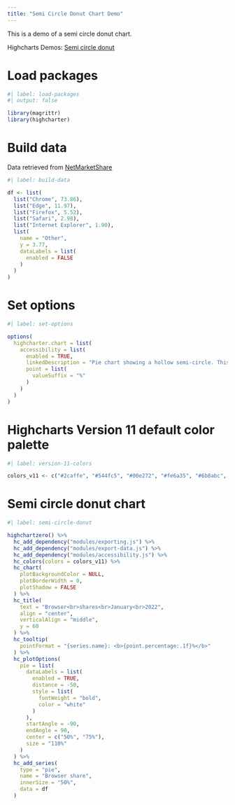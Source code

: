 ```yaml
---
title: "Semi Circle Donut Chart Demo"
---
```


This is a demo of a semi circle donut chart.

Highcharts Demos: [Semi circle donut](https://www.highcharts.com/demo/pie-semi-circle)

# Load packages

```r
#| label: load-packages
#| output: false

library(magrittr)
library(highcharter)
```

# Build data

Data retrieved from [NetMarketShare](https://netmarketshare.com/)

```r
#| label: build-data

df <- list(
  list("Chrome", 73.86),
  list("Edge", 11.97),
  list("Firefox", 5.52),
  list("Safari", 2.98),
  list("Internet Explorer", 1.90),
  list(
    name = "Other",
    y = 3.77,
    dataLabels = list(
      enabled = FALSE
    )
  )
)
```

# Set options

```r
#| label: set-options

options(
  highcharter.chart = list(
    accessibility = list(
      enabled = TRUE,
      linkedDescription = "Pie chart showing a hollow semi-circle. This is a compact visualization, often used in dashboards.",
      point = list(
        valueSuffix = "%"
      )
    )
  )
)
```

# Highcharts Version 11 default color palette

```r
#| label: version-11-colors

colors_v11 <- c("#2caffe", "#544fc5", "#00e272", "#fe6a35", "#6b8abc", "#d568fb", "#2ee0ca", "#fa4b42", "#feb56a", "#91e8e1")
```

# Semi circle donut chart

```r
#| label: semi-circle-donut

highchartzero() %>% 
  hc_add_dependency("modules/exporting.js") %>% 
  hc_add_dependency("modules/export-data.js") %>% 
  hc_add_dependency("modules/accessibility.js") %>% 
  hc_colors(colors = colors_v11) %>% 
  hc_chart(
    plotBackgroundColor = NULL,
    plotBorderWidth = 0,
    plotShadow = FALSE
  ) %>% 
  hc_title(
    text = "Browser<br>shares<br>January<br>2022",
    align = "center",
    verticalAlign = "middle",
    y = 60
  ) %>% 
  hc_tooltip(
    pointFormat = "{series.name}: <b>{point.percentage:.1f}%</b>"
  ) %>% 
  hc_plotOptions(
    pie = list(
      dataLabels = list(
        enabled = TRUE,
        distance = -50,
        style = list(
          fontWeight = "bold",
          color = "white"
        )
      ),
      startAngle = -90,
      endAngle = 90,
      center = c("50%", "75%"),
      size = "110%"
    )
  ) %>% 
  hc_add_series(
    type = "pie",
    name = "Browser share",
    innerSize = "50%",
    data = df
  )
```
